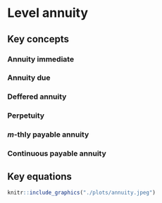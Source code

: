 # Level annuity

## Key concepts

### Annuity immediate{-}

### Annuity due{-}

### Deffered annuity{-}

### Perpetuity{-}

### $m$-thly payable annuity {-}

### Continuous payable annuity {-}

## Key equations

```r
knitr::include_graphics("./plots/annuity.jpeg")
```

